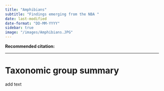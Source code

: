 ```yaml
---
title: "Amphibians"
subtitle: "Findings emerging from the NBA "
date: last-modified
date-format: "DD-MM-YYYY"
sidebar: true
image: "/images/Amphibians.JPG"  
---
```


**Recommended citation:**

------------------------------------------------------------------------

# Taxonomic group summary

add text
